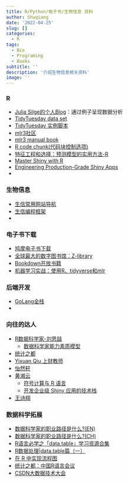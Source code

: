 ```yaml
---
title: R/Python/电子书/生物信息 资料
author: Shuqiang
date: '2022-04-25'
slug: []
categories:
  - R
tags:
  - Bio
  - Programing
  - Books
subtitle: ''
description: '介绍生物信息相关资料'
image: ''
---
```


### R

- [Julia Silge的个人Blog](https://juliasilge.com/blog/)：通过例子呈现数据分析  
- [TidyTuesday data set](https://github.com/rfordatascience/tidytuesday)  
- [TidyTuesday 实例脚本](https://hardin47.github.io/TidyTuesday/2022-03-22/babynames.html)  
- [mlr3社区](https://mlr3.mlr-org.com/)  
- [mlr3 manual book](https://mlr3book.mlr-org.com/mlr3book.pdf)  
- [R code chunk(代码块控制选项)](https://cloud.tencent.com/developer/article/1805479)  
- [特征工程和选择：预测模型的实用方法-R](https://bookdown.org/max/FES/important-concepts.html#model-bias-and-variance)  
- [Master Shiny with R](https://mastering-shiny.org/)  
- [Engineering Production-Grade Shiny Apps](https://engineering-shiny.org/)  
- []()


### 生物信息

- [生信常用网站导航](https://gwaslab.com/navigation/)  
- [生信编程框架](https://gwaslab.com/programming/)  
- []()  


### 电子书下载

- [鸠摩电子书下载](https://www.jiumodiary.com/)  
- [全球最大的数字图书馆：Z-library](https://pangniao.net/z-library-zui-xin-di-zhi.html)  
- [Bookdown开放书籍](https://bookdown.org)  
- [机器学习实战：使用R、tidyverse和mlr](https://book.douban.com/subject/35488867/?_dtcc=1)  

### 后端开发

- [GoLang全栈](https://hao.golangstack.com/)  
- []()


### 向往的达人

- [R数据科学家-刘思喆](https://bjt.name/2015/12/12/spark-or-r.html)  
  - [数据科学家能力素质模型](https://bjt.name/2021/09/28/statistician.html)  
- [统计之都](https://cosx.org/)  
- [Yixuan Qiu 上财教师](https://statr.me/categories/)  
- [怡然轩](https://yixuan.blog/cn/)  
- [黄湘云](https://xiangyun.rbind.io/)  
  - [符号计算与 R 语言](https://xiangyun.rbind.io/2016/07/r-symbol-calculate/)  
  - [开发企业级 Shiny 应用的技术栈](https://xiangyun.rbind.io/2021/08/shiny-in-production/)  
- [王诗翔](https://www.jianshu.com/u/b6608e27dc74)  

### 数据科学拓展

- [数据科学家的职业路径是什么?(EN)](https://www.business-science.io/careers/2022/03/15/the-data-science-career-path.html)  
- [数据科学家的职业路径是什么?(CH)](https://zhuanlan.zhihu.com/p/502353533)  
- [R语言必学之「data.table」学习资源合集](https://zhuanlan.zhihu.com/p/346366577)  
- [R数据处理|data.table篇（一）](https://zhuanlan.zhihu.com/p/26388833)  
- [在 R 中实现流程图](https://bjt.name/2009/02/21/r-flow-chart.html)  
- [统计之都：中国R语言会议](https://space.bilibili.com/22035559?spm_id_from=333.337.search-card.all.click)  
- [CSDN大数据技术大会](https://space.bilibili.com/217475729?spm_id_from=333.337.0.0)  

